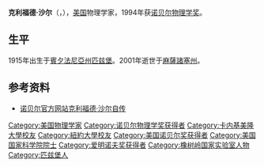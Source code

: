 '''克利福德·沙尔'''（{{lang-en|'''Clifford Shull'''}}，{{bd|1915年|9月23日|2001年|3月31日}}），[[美国|美国]]物理学家，1994年获[[诺贝尔物理学奖|诺贝尔物理学奖]]。

== 生平 ==
1915年出生于[[賓夕法尼亞州|賓夕法尼亞州]][[匹兹堡|匹兹堡]]。2001年逝世于[[麻薩諸塞州|麻薩諸塞州]]{{link-en|梅特福德|Medford, Massachusetts}}。

==参考资料==
* [http://nobelprize.org/nobel_prizes/physics/laureates/1994/shull-autobio.html 诺贝尔官方网站克利福德·沙尔自传]{{Wayback|url=http://nobelprize.org/nobel_prizes/physics/laureates/1994/shull-autobio.html |date=20060820144307 }}

{{诺贝尔奖获得者小作品}}
{{诺贝尔物理学奖获得者}}
{{格雷戈里·阿米诺夫奖获得者}}
{{Authority control}}

{{DEFAULTSORT:Shull, Clifford Glenwood}}
[[Category:美国物理学家|Category:美国物理学家]]
[[Category:诺贝尔物理学奖获得者|Category:诺贝尔物理学奖获得者]]
[[Category:卡内基美隆大學校友|Category:卡内基美隆大學校友]]
[[Category:紐約大學校友|Category:紐約大學校友]]
[[Category:美国诺贝尔奖获得者|Category:美国诺贝尔奖获得者]]
[[Category:美国国家科学院院士|Category:美国国家科学院院士]]
[[Category:爱明诺夫奖获得者|Category:爱明诺夫奖获得者]]
[[Category:橡树岭国家实验室人物|Category:橡树岭国家实验室人物]]
[[Category:匹兹堡人|Category:匹兹堡人]]